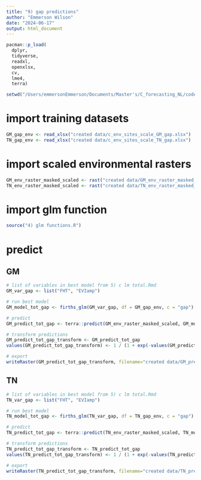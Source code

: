 ```yaml
---
title: "9) gap predictions"
author: "Emmerson Wilson"
date: "2024-06-17"
output: html_document
---
```


```r
pacman::p_load(
  dplyr,
  tidyverse,
  readxl,
  openxlsx,
  cv,
  lme4,
  terra)
```

```r
setwd("/Users/emmersonEmmerson/Documents/Master's/C_forecasting_NL/code_for_stats/c_gap_predictions")
```

# import training datasets
```r
GM_gap_env <- read_xlsx("created data/c_env_sites_scale_GM_gap.xlsx")
TN_gap_env <- read_xlsx("created data/c_env_sites_scale_TN_gap.xlsx")
```

# import scaled environmental rasters
```r
GM_env_raster_masked_scaled <- rast("created data/GM_env_raster_masked_scaled.tif") # stack of enviornmental variables' rasters
TN_env_raster_masked_scaled <- rast("created data/TN_env_raster_masked_scaled.tif")
```

# import glm function
```r
source("4) glm functions.R")
```

# predict

## GM
```r
# list of variables in best model from 5) c lm total.Rmd
GM_var_gap <- list("FHT", "EVIamp")

# run best model
GM_model_tot_gap <- firths_glm(GM_var_gap, df = GM_gap_env, c = "gap")

# predict
GM_predict_tot_gap <- terra::predict(GM_env_raster_masked_scaled, GM_model_tot_gap)

# transform predictions
GM_predict_tot_gap_transform <- GM_predict_tot_gap
values(GM_predict_tot_gap_transform) <- 1 / (1 + exp(-values(GM_predict_tot_gap)))

# export
writeRaster(GM_predict_tot_gap_transform, filename="created data/GM_predict_gap.tif", overwrite=TRUE)
```

## TN
```r
# list of variables in best model from 5) c lm total.Rmd
TN_var_gap <- list("FHT", "EVIamp")

# run best model
TN_model_tot_gap <- firths_glm(TN_var_gap, df = TN_gap_env, c = "gap")

# predict
TN_predict_tot_gap <- terra::predict(TN_env_raster_masked_scaled, TN_model_tot_gap)

# transform predictions
TN_predict_tot_gap_transform <- TN_predict_tot_gap
values(TN_predict_tot_gap_transform) <- 1 / (1 + exp(-values(TN_predict_tot_gap)))

# export
writeRaster(TN_predict_tot_gap_transform, filename="created data/TN_predict_gap.tif", overwrite=TRUE)
```
